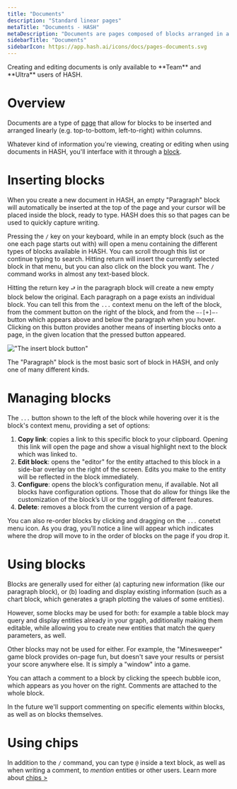 ```yaml
---
title: "Documents"
description: "Standard linear pages"
metaTitle: "Documents - HASH"
metaDescription: "Documents are pages composed of blocks arranged in a fixed, linear order. In English this is top-to-bottom and left-to-right, but in other languages this may vary."
sidebarTitle: "Documents"
sidebarIcon: https://app.hash.ai/icons/docs/pages-documents.svg
---
```


<Callout style="information" type="coming-soon">
  Creating and editing documents is only available to **Team** and **Ultra**
  users of HASH.
</Callout>

# Overview

Documents are a type of [page](/guide/pages) that allow for blocks to be inserted and arranged linearly (e.g. top-to-bottom, left-to-right) within columns.

Whatever kind of information you're viewing, creating or editing when using documents in HASH, you'll interface with it through a [block](/guide/pages/blocks).

# Inserting blocks

When you create a new document in HASH, an empty "Paragraph" block will automatically be inserted at the top of the page and your cursor will be placed inside the block, ready to type. HASH does this so that pages can be used to quickly capture writing.

Pressing the `/` key on your keyboard, while in an empty block (such as the one each page starts out with) will open a menu containing the different types of blocks available in HASH. You can scroll through this list or continue typing to search. Hitting return will insert the currently selected block in that menu, but you can also click on the block you want. The `/` command works in almost any text-based block.

Hitting the return key `⮐` in the paragraph block will create a new empty block below the original. Each paragraph on a page exists an individual block. You can tell this from the `...` context menu on the left of the block, from the comment button on the right of the block, and from the `—-[+]—-` button which appears above and below the paragraph when you hover. Clicking on this button provides another means of inserting blocks onto a page, in the given location that the pressed button appeared.

!["The insert block button"](https://hash.ai/cdn-cgi/imagedelivery/EipKtqu98OotgfhvKf6Eew/d54cea75-8635-415c-ffa3-163990c6f200/public)

The "Paragraph" block is the most basic sort of block in HASH, and only one of many different kinds.

# Managing blocks

The `...` button shown to the left of the block while hovering over it is the block's context menu, providing a set of options:

1. **Copy link**: copies a link to this specific block to your clipboard. Opening this link will open the page and show a visual highlight next to the block which was linked to.
1. **Edit block**: opens the "editor" for the entity attached to this block in a side-bar overlay on the right of the screen. Edits you make to the entity will be reflected in the block immediately.
1. **Configure**: opens the block’s configuration menu, if available. Not all blocks have configuration options. Those that do allow for things like the customization of the block’s UI or the toggling of different features.
1. **Delete**: removes a block from the current version of a page.

You can also re-order blocks by clicking and dragging on the `...` conetxt menu icon. As you drag, you’ll notice a line will appear which indicates where the drop will move to in the order of blocks on the page if you drop it.

# Using blocks

Blocks are generally used for either (a) capturing new information (like our paragraph block), or (b) loading and display existing information (such as a chart block, which generates a graph plotting the values of some entities).

However, some blocks may be used for both: for example a table block may query and display entities already in your graph, additionally making them editable, while allowing you to create new entities that match the query parameters, as well.

Other blocks may not be used for either. For example, the "Minesweeper" game block provides on-page fun, but doesn't save your results or persist your score anywhere else. It is simply a "window" into a game.

You can attach a comment to a block by clicking the speech bubble icon, which appears as you hover on the right. Comments are attached to the whole block.

<Callout style="information" type="coming-soon">
  In the future we'll support commenting on specific elements within blocks, as
  well as on blocks themselves.
</Callout>

# Using chips

In addition to the `/` command, you can type `@` inside a text block, as well as when writing a comment, to _mention_ entities or other users. Learn more about [chips >](/guide/pages/chips)
